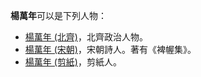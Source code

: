 '''楊萬年'''可以是下列人物：
* [[楊萬年_(北齊)|楊萬年 (北齊)]]，北齊政治人物。
* [[楊萬年_(宋朝)|楊萬年 (宋朝)]]，宋朝詩人。著有《裨幄集》。
* [[楊萬年_(剪紙)|楊萬年 (剪紙)]]，剪紙人。

{{disambig|W万年|Cat=三字杨姓人名消歧义}}